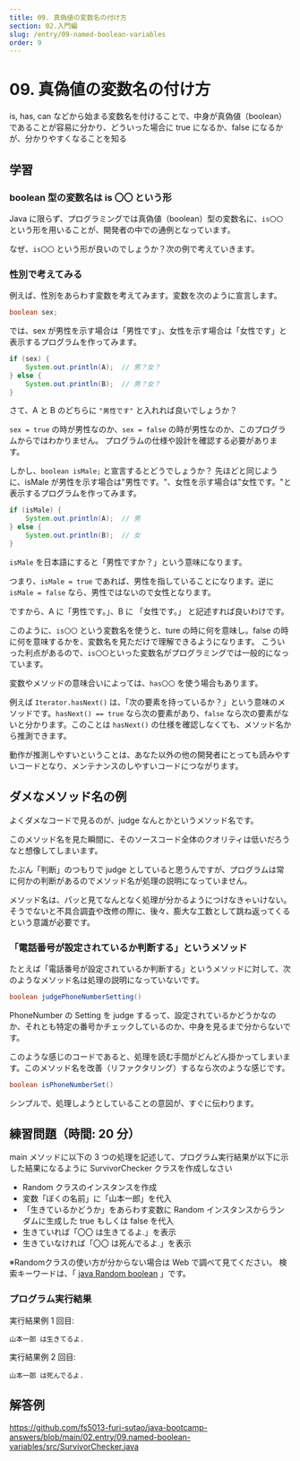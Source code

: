 ```yaml
---
title: 09. 真偽値の変数名の付け方
section: 02.入門編
slug: /entry/09-named-boolean-variables
order: 9
---
```


# 09. 真偽値の変数名の付け方

<p class="goal">
  is, has, can
  などから始まる変数名を付けることで、中身が真偽値（boolean）であることが容易に分かり、どういった場合に
  true になるか、false になるかが、分かりやすくなることを知る
</p>

## 学習

### boolean 型の変数名は is 〇〇 という形

Java に限らず、プログラミングでは真偽値（boolean）型の変数名に、`is〇〇` という形を用いることが、開発者の中での通例となっています。

なぜ、`is〇〇` という形が良いのでしょうか？次の例で考えていきます。

### 性別で考えてみる

例えば、性別をあらわす変数を考えてみます。変数を次のように宣言します。

```java
boolean sex;
```

では、sex が男性を示す場合は「男性です」、女性を示す場合は「女性です」と表示するプログラムを作ってみます。

```java
if (sex) {
    System.out.println(A);  // 男？女？
} else {
    System.out.println(B);  // 男？女？
}
```

さて、A と B のどちらに `"男性です"` と入れれば良いでしょうか？

`sex = true` の時が男性なのか、`sex = false` の時が男性なのか、このプログラムからではわかりません。
プログラムの仕様や設計を確認する必要があります。

しかし、`boolean isMale;` と宣言するとどうでしょうか？
先ほどと同じように、isMale が男性を示す場合は"男性です。"、女性を示す場合は"女性です。"と表示するプログラムを作ってみます。

```java
if (isMale) {
    System.out.println(A);  // 男
} else {
    System.out.println(B);  // 女
}
```

`isMale` を日本語にすると「男性ですか？」という意味になります。

つまり、`isMale = true` であれば、男性を指していることになります。逆に `isMale = false` なら、男性ではないので女性となります。

ですから、A に「男性です。」、B に 「女性です。」 と記述すれば良いわけです。

このように、`is〇〇` という変数名を使うと、ture の時に何を意味し。false の時に何を意味するかを、変数名を見ただけで理解できるようになります。
こういった利点があるので、`is〇〇`といった変数名がプログラミングでは一般的になっています。

変数やメソッドの意味合いによっては、`has〇〇` を使う場合もあります。

例えば `Iterator.hasNext()` は、「次の要素を持っているか？」という意味のメソッドです。`hasNext() == true` なら次の要素があり、`false` なら次の要素がないと分かります。このことは `hasNext()` の仕様を確認しなくても、メソッド名から推測できます。

動作が推測しやすいということは、あなた以外の他の開発者にとっても読みやすいコードとなり、メンテナンスのしやすいコードにつながります。

## ダメなメソッド名の例

よくダメなコードで見るのが、judge なんとかというメソッド名です。

このメソッド名を見た瞬間に、そのソースコード全体のクオリティは低いだろうなと想像してしまいます。

たぶん「判断」のつもりで judge としていると思うんですが、プログラムは常に何かの判断があるのでメソッド名が処理の説明になっていません。

メソッド名は、パッと見てなんとなく処理が分かるようにつけなきゃいけない。そうでないと不具合調査や改修の際に、後々、膨大な工数として跳ね返ってくるという意識が必要です。

### 「電話番号が設定されているか判断する」というメソッド

たとえば「電話番号が設定されているか判断する」というメソッドに対して、次のようなメソッド名は処理の説明になっていないです。

```java
boolean judgePhoneNumberSetting()
```

PhoneNumber の Setting を judge するって、設定されているかどうかなのか、それとも特定の番号かチェックしているのか、中身を見るまで分からないです。

このような感じのコードであると、処理を読む手間がどんどん掛かってしまいます。このメソッド名を改善（リファクタリング）するなら次のような感じです。

```java
boolean isPhoneNumberSet()
```

シンプルで、処理しようとしていることの意図が、すぐに伝わります。

## 練習問題（時間: 20 分）

main メソッドに以下の 3 つの処理を記述して、プログラム実行結果が以下に示した結果になるように SurvivorChecker クラスを作成しなさい

- Random クラスのインスタンスを作成
- 変数「ぼくの名前」に「山本一郎」を代入
- 「生きているかどうか」をあらわす変数に Random インスタンスからランダムに生成した true もしくは false を代入
- 生きていれば「〇〇 は生きてるよ.」を表示
- 生きていなければ「〇〇 は死んでるよ.」を表示

※Randomクラスの使い方が分からない場合は Web で調べて見てください。
検索キーワードは、「 [java Random boolean](https://www.google.com/search?q=java+Random+boolean) 」です。



### プログラム実行結果

実行結果例 1 回目:
```
山本一郎 は生きてるよ.
```
実行結果例 2 回目:
```
山本一郎 は死んでるよ.
```

## 解答例

https://github.com/fs5013-furi-sutao/java-bootcamp-answers/blob/main/02.entry/09.named-boolean-variables/src/SurvivorChecker.java
